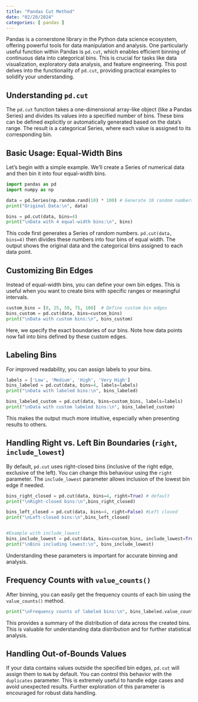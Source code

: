 ```yaml
---
title: "Pandas Cut Method"
date: "02/20/2024"
categories: [ pandas ]
---
```



Pandas is a cornerstone library in the Python data science ecosystem, offering powerful tools for data manipulation and analysis.  One particularly useful function within Pandas is `pd.cut`, which enables efficient binning of continuous data into categorical bins. This is crucial for tasks like data visualization, exploratory data analysis, and feature engineering.  This post delves into the functionality of `pd.cut`, providing practical examples to solidify your understanding.


## Understanding `pd.cut`

The `pd.cut` function takes a one-dimensional array-like object (like a Pandas Series) and divides its values into a specified number of bins.  These bins can be defined explicitly or automatically generated based on the data's range.  The result is a categorical Series, where each value is assigned to its corresponding bin.


## Basic Usage: Equal-Width Bins

Let's begin with a simple example.  We'll create a Series of numerical data and then bin it into four equal-width bins.

```python
import pandas as pd
import numpy as np

data = pd.Series(np.random.rand(10) * 100) # Generate 10 random numbers between 0 and 100
print("Original Data:\n", data)

bins = pd.cut(data, bins=4)
print("\nData with 4 equal-width bins:\n", bins)
```

This code first generates a Series of random numbers.  `pd.cut(data, bins=4)` then divides these numbers into four bins of equal width. The output shows the original data and the categorical bins assigned to each data point.


## Customizing Bin Edges

Instead of equal-width bins, you can define your own bin edges.  This is useful when you want to create bins with specific ranges or meaningful intervals.

```python
custom_bins = [0, 25, 50, 75, 100]  # Define custom bin edges
bins_custom = pd.cut(data, bins=custom_bins)
print("\nData with custom bins:\n", bins_custom)
```

Here, we specify the exact boundaries of our bins.  Note how data points now fall into bins defined by these custom edges.


## Labeling Bins

For improved readability, you can assign labels to your bins.

```python
labels = ['Low', 'Medium', 'High', 'Very High']
bins_labeled = pd.cut(data, bins=4, labels=labels)
print("\nData with labeled bins:\n", bins_labeled)

bins_labeled_custom = pd.cut(data, bins=custom_bins, labels=labels)
print("\nData with custom labeled bins:\n", bins_labeled_custom)

```

This makes the output much more intuitive, especially when presenting results to others.


## Handling Right vs. Left Bin Boundaries (`right`, `include_lowest`)

By default, `pd.cut` uses right-closed bins (inclusive of the right edge, exclusive of the left). You can change this behaviour using the `right` parameter.  The `include_lowest` parameter allows inclusion of the lowest bin edge if needed.

```python
bins_right_closed = pd.cut(data, bins=4, right=True) # default
print("\nRight-closed bins:\n",bins_right_closed)

bins_left_closed = pd.cut(data, bins=4, right=False) #Left closed
print("\nLeft-closed bins:\n",bins_left_closed)


#Example with include_lowest
bins_include_lowest = pd.cut(data, bins=custom_bins, include_lowest=True, right=False)
print("\nBins including lowest:\n", bins_include_lowest)
```

Understanding these parameters is important for accurate binning and analysis.


##  Frequency Counts with `value_counts()`

After binning, you can easily get the frequency counts of each bin using the `value_counts()` method.

```python
print("\nFrequency counts of labeled bins:\n", bins_labeled.value_counts())
```

This provides a summary of the distribution of data across the created bins.  This is valuable for understanding data distribution and for further statistical analysis.


##  Handling Out-of-Bounds Values

If your data contains values outside the specified bin edges, `pd.cut` will assign them to `NaN` by default. You can control this behavior with the `duplicates` parameter.  This is extremely useful to handle edge cases and avoid unexpected results.  Further exploration of this parameter is encouraged for robust data handling.

